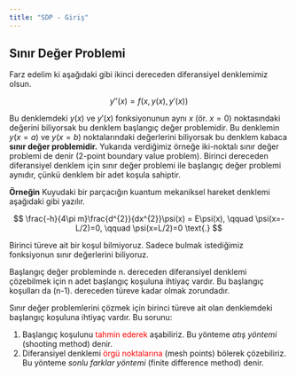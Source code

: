 ```yaml
---
title: "SDP - Giriş"
---
```


## Sınır Değer Problemi

Farz edelim ki aşağıdaki gibi ikinci dereceden diferansiyel denklemimiz olsun.

$$
y''(x) = f(x,y(x),y'(x))
$$

Bu denklemdeki $y(x)$ ve $y'(x)$ fonksiyonunun aynı $x$ (ör. $x=0$) noktasındaki değerini biliyorsak bu denklem başlangıç değer problemidir. Bu denklemin $y(x=a)$ ve $y(x=b)$ noktalarındaki değerlerini biliyorsak bu denklem kabaca **sınır değer problemidir.** Yukarıda verdiğimiz örneğe iki-noktalı sınır değer problemi de denir (2-point boundary value problem). Birinci dereceden diferansiyel denklem için sınır değer problemi ile başlangıç değer problemi aynıdır, çünkü denklem bir adet koşula sahiptir.

**Örneğin** Kuyudaki bir parçacığın kuantum mekaniksel hareket denklemi aşağıdaki gibi yazılır.

$$
\frac{-h}{4\pi m}\frac{d^{2}}{dx^{2}}\psi(x) = E\psi(x), \qquad \psi(x=-L/2)=0, \qquad \psi(x=L/2)=0 \text{.}
$$

Birinci türeve ait bir koşul bilmiyoruz. Sadece bulmak istediğimiz fonksiyonun sınır değerlerini biliyoruz.

::: {.callout-warning}
Başlangıç değer probleminde n. dereceden diferansiyel denklemi çözebilmek için n adet başlangıç koşuluna ihtiyaç vardır. Bu başlangıç koşulları da (n-1). dereceden türeve kadar olmak zorundadır.
:::

Sınır değer problemlerini çözmek için birinci türeve ait olan denklemdeki başlangıç koşuluna ihtiyaç vardır. Bu sorunu:

1. Başlangıç koşulunu <span style="color:red"> tahmin ederek </span> aşabiliriz. Bu yönteme *atış yöntemi* (shooting method) denir.
2. Diferansiyel denklemi <span style="color:red"> örgü noktalarına </span> (mesh points) bölerek çözebiliriz. Bu yönteme *sonlu farklar yöntemi* (finite difference method) denir.
